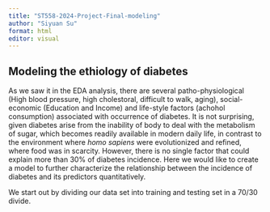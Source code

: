 ```yaml
---
title: "ST558-2024-Project-Final-modeling"
author: "Siyuan Su"
format: html
editor: visual
---
```


## Modeling the ethiology of diabetes

As we saw it in the EDA analysis, there are several patho-physiological (High blood pressure, high cholestoral, difficult to walk, aging), social-economic (Education and Income) and life-style factors (achohol consumption) associated with occurrence of diabetes. It is not surprising, given diabetes arise from the inability of body to deal with the metabolism of sugar, which becomes readily available in modern daily life, in contrast to the environment where *homo sapiens* were evolutionized and refined, where food was in scarcity. However, there is no single factor that could explain more than 30% of diabetes incidence. Here we would like to create a model to further characterize the relationship between the incidence of diabetes and its predictors quantitatively.

We start out by dividing our data set into training and testing set in a 70/30 divide.

